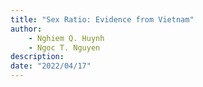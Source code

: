 ```yaml
---
title: "Sex Ratio: Evidence from Vietnam"
author: 
    - Nghiem Q. Huynh
    - Ngoc T. Nguyen
description: 
date: "2022/04/17"
---
```

